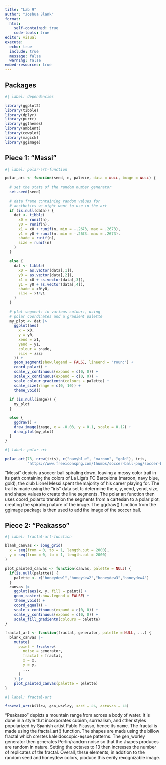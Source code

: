 ```yaml
---
title: "Lab 9"
author: "Joshua Blank"
format: 
  html: 
    self-contained: true
    code-tools: true
editor: visual
execute: 
  echo: true
  include: true
  message: false
  warning: false
embed-resources: true
---
```


## Packages

```r
#| label: dependencies

library(ggplot2)
library(tibble)
library(dplyr)
library(purrr)
library(ggthemes)
library(ambient)
library(cowplot)
library(magick)
library(ggimage)
```

## Piece 1: "Messi"

```r
#| label: polar-art-function

polar_art <- function(seed, n, palette, data = NULL, image = NULL) {
  
  # set the state of the random number generator
  set.seed(seed)
  
  # data frame containing random values for 
  # aesthetics we might want to use in the art
  if (is.null(data)) {
    dat <- tibble(
      x0 = runif(n),
      y0 = runif(n),
      x1 = x0 + runif(n, min = -.2673, max = .2673),
      y1 = y0 + runif(n, min = -.2673, max = .2673),
      shade = runif(n), 
      size = runif(n)
    )
  }
  
  else {
    dat <- tibble(
      x0 = as.vector(data[,1]),
      y0 = as.vector(data[,2]),
      x1 = x0 + as.vector(data[,3]),
      y1 = y0 + as.vector(data[,4]),
      shade = x0*y0, 
      size = x1*y1
    )
  }
  
  # plot segments in various colours, using 
  # polar coordinates and a gradient palette
  my_plot <- dat |> 
    ggplot(aes(
      x = x0,
      y = y0,
      xend = x1,
      yend = y1,
      colour = shade,
      size = size
    )) +
    geom_segment(show.legend = FALSE, lineend = "round") +
    coord_polar() +
    scale_y_continuous(expand = c(0, 0)) +
    scale_x_continuous(expand = c(0, 0)) + 
    scale_colour_gradientn(colours = palette) + 
    scale_size(range = c(0, 10)) + 
    theme_void()
  
  if (is.null(image)) {
    my_plot
  }
  
  else {
    ggdraw() +
    draw_image(image, x = -0.03, y = 0.1, scale = 0.17) +
    draw_plot(my_plot)
  }
}
```

```r
#| label: polar-art

polar_art(73, nrow(iris), c("navyblue", "maroon", "gold"), iris,
          "https://www.freeiconspng.com/thumbs/soccer-ball-png/soccer-ball-png-33.png")
```

"Messi" depicts a soccer ball spiraling down, leaving a messy color trail in its path containing the colors of La Liga's FC Barcelona (maroon, navy blue, gold), the club Lionel Messi spent the majority of his career playing for. The trail is made using the "iris" data set to determine the x, y, xend, yend, size, and shape values to create the line segments. The polar art function then uses coord_polar to transition the segments from a cartesian to a polar plot, creating the spiraling nature of the image. The ggdraw() function from the ggimage package is then used to add the image of the soccer ball.

## Piece 2: "Peakasso"

```r
#| label: fractal-art-function

blank_canvas <- long_grid(
  x = seq(from = 0, to = 1, length.out = 2000),
  y = seq(from = 0, to = 1, length.out = 2000)
) 

plot_painted_canvas <- function(canvas, palette = NULL) {
  if(is.null(palette)) {
    palette <- c("honeydew1","honeydew2","honeydew3","honeydew4")
  }
  canvas |> 
    ggplot(aes(x, y, fill = paint)) + 
    geom_raster(show.legend = FALSE) +
    theme_void() +
    coord_equal() +
    scale_x_continuous(expand = c(0, 0)) +
    scale_y_continuous(expand = c(0, 0)) +
    scale_fill_gradientn(colours = palette)
}

fractal_art <- function(fractal, generator, palette = NULL, ...) {
  blank_canvas |>
    mutate(
      paint = fracture(
        noise = generator,
        fractal = fractal,
        x = x, 
        y = y, 
        ...
      )
    ) |>
    plot_painted_canvas(palette = palette)
}
```

```r
#| label: fractal-art

fractal_art(billow, gen_worley, seed = 26, octaves = 13)
```

"Peakasso" depicts a mountain range from across a body of water. It is done in a style that incorporates cubism, surrealism, and other styles popularized by Spanish artist Pablo Picasso, hence its name. The fractal is made using the fractal_art() function. The shapes are made using the billow fractal which creates kaleidoscopic-eqsue patterns. The gen_worley generator then generates Perlin/random noise so that the shapes produces are random in nature. Setting the octaves to 13 then increases the number of replicates of the fractal. Overall, these elements, in addition to the random seed and honeydew colors, produce this eerily recognizable image.
